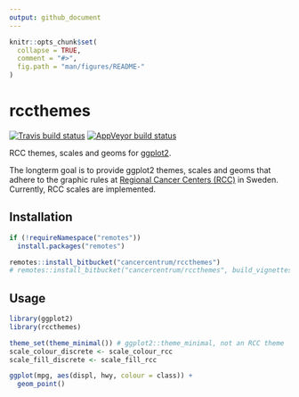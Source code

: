 ```yaml
---
output: github_document
---
```


<!-- README.md is generated from README.Rmd. Please edit that file. -->

```r
knitr::opts_chunk$set(
  collapse = TRUE,
  comment = "#>",
  fig.path = "man/figures/README-"
)
```

# rccthemes

[![Travis build status](https://travis-ci.org/oc1lojo/rccthemes.svg?branch=master)](https://travis-ci.org/oc1lojo/rccthemes)
[![AppVeyor build status](https://ci.appveyor.com/api/projects/status/qgkdgjy8rc8e60x7/branch/master?svg=true)](https://ci.appveyor.com/project/oc1lojo/rccthemes/branch/master)

RCC themes, scales and geoms for [ggplot2](https://ggplot2.tidyverse.org).

The longterm goal is to provide ggplot2 themes, scales and geoms that adhere to the graphic rules at [Regional Cancer Centers (RCC)](https://www.cancercentrum.se) in Sweden. 
Currently, RCC scales are implemented.

## Installation

```r
if (!requireNamespace("remotes"))
  install.packages("remotes")

remotes::install_bitbucket("cancercentrum/rccthemes")
# remotes::install_bitbucket("cancercentrum/rccthemes", build_vignettes = TRUE) # also vignette
```

## Usage

```r
library(ggplot2)
library(rccthemes)

theme_set(theme_minimal()) # ggplot2::theme_minimal, not an RCC theme
scale_colour_discrete <- scale_colour_rcc
scale_fill_discrete <- scale_fill_rcc

ggplot(mpg, aes(displ, hwy, colour = class)) +
  geom_point()
```
